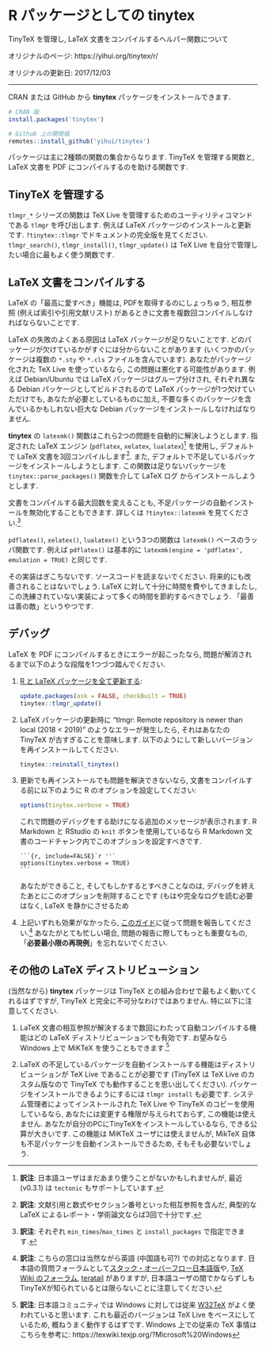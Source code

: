 # R パッケージとしての **tinytex** {#r}

TinyTeX を管理し, LaTeX 文書をコンパイルするヘルパー関数について

オリジナルのページ: https://yihui.org/tinytex/r/

オリジナルの更新日: 2017/12/03

----

CRAN または GitHub から **tinytex** パッケージをインストールできます.

```r
# CRAN 版
install.packages('tinytex')

# Github 上の開発版
remotes::install_github('yihui/tinytex')
```

パッケージは主に2種類の関数の集合からなります. TinyTeX を管理する関数と, LaTeX 文書を PDF にコンパイルするのを助ける関数です.

## TinyTeX を管理する

`tlmgr_*` シリーズの関数は TeX Live を管理するためのユーティリティコマンドである `tlmgr`  を呼び出します. 例えば LaTeX パッケージのインストールと更新です. `?tinytex::tlmgr` でドキュメントの完全版を見てください. `tlmgr_search()`, `tlmgr_install()`, `tlmgr_update()` は TeX Live を自分で管理したい場合に最もよく使う関数です.

## LaTeX 文書をコンパイルする

LaTeX の「最高に愛すべき」機能は, PDFを取得するのにしょっちゅう,  相互参照 (例えば索引や引用文献リスト) があるときに文書を複数回コンパイルしなければならないことです.

LaTeX の失敗のよくある原因は LaTeX パッケージが足りないことです. どのパッケージが欠けているかがすぐには分からないことがあります (いくつかのパッケージは複数の `*.sty` や `*.cls` ファイルを含んでいます). あなたがパッケージ化された TeX Live を使っているなら,  この問題は悪化する可能性があります. 例えば Debian/Ubuntu では LaTeX パッケージはグループ分けされ, それぞれ異なる Debian パッケージとしてビルドされるので LaTeX パッケージが1つ欠けていただけでも, あなたが必要としているものに加え, 不要な多くのパッケージを含んでいるかもしれない巨大な Debian パッケージをインストールしなければなりません.

**tinytex** の `latexmk()` 関数はこれら2つの問題を自動的に解決しようとします. 指定された LaTeX エンジン (`pdflatex`, `xelatex`, `lualatex`)^[**訳注**: 日本語ユーザはまだあまり使うことがないかもしれませんが, 最近 (v0.3.1) は `tectonic` もサポートしています.] を使用し, デフォルトで LaTeX 文書を3回コンパイルします^[**訳注**: 文献引用と数式やセクション番号といった相互参照を含んだ, 典型的な LaTeX によるレポート・学術論文ならば3回で十分です.]. また, デフォルトで不足しているパッケージをインストールしようとします. この関数は足りないパッケージを `tinytex::parse_packages()` 関数を介して LaTeX ログ からインストールしようとします.

文書をコンパイルする最大回数を変えることも, 不足パッケージの自動インストールを無効化することもできます. 詳しくは `?tinytex::latexmk` を見てください.^[**訳注**: それぞれ `min_times`/`max_times` と `install_packages` で指定できます.]

`pdflatex()`, `xelatex()`, `lualatex()` という3つの関数は `latexmk()` ベースのラッパ関数です. 例えば `pdflatex()` は基本的に `latexmk(engine = 'pdflatex', emulation = TRUE)` と同じです.

その実装はぎこちないです. ソースコードを読まないでください. 将来的にも改善されることはないでしょう. LaTeX に対して十分に時間を費やしてきましたし, この洗練されていない実装によって多くの時間を節約するべきでしょう. 「最善は善の敵」というやつです.

## デバッグ

LaTeX を PDF にコンパイルするときにエラーが起こったなら, 問題が解消されるまで以下のような段階を1つづつ踏んでください.

1. [R と LaTeX パッケージを全て更新する](https://yihui.org/en/2017/05/when-in-doubt-upgrade/):

    ```r
    update.packages(ask = FALSE, checkBuilt = TRUE)
    tinytex::tlmgr_update()
    ```

1. LaTeX パッケージの更新時に "tlmgr: Remote repository is newer than local (2018 < 2019)" のようなエラーが発生したら, それはあなたの TinyTeX が古すぎることを意味します. 以下のようにして新しいバージョンを再インストールしてください.

    ```r
    tinytex::reinstall_tinytex()
    ```

1. 更新でも再インストールでも問題を解決できないなら, 文書をコンパイルする前に以下のように R のオプションを設定してください:

    ```r
    options(tinytex.verbose = TRUE)
    ```

    これで問題のデバッグをする助けになる追加のメッセージが表示されます. R Markdown と RStudio の `knit` ボタンを使用しているなら R Markdown 文書のコードチャンク内でこのオプションを設定すべきです.
    
    ````
    ```{r, include=FALSE}`r ''`
    options(tinytex.verbose = TRUE)
    ```
    ````

    あなたができること, そしてもしかするとすべきことなのは, デバッグを終えたあとにこのオプションを削除することです (もはや完全なログを読む必要はなく, LaTeX を静かにさせるため

1. 上記いずれも効果がなかったら, [このガイド](https://yihui.org/issue/)に従って問題を報告してください.^[**訳注**: こちらの窓口は当然ながら英語 (中国語も可?) での対応となります. 日本語の質問フォーラムとして[スタック・オーバーフロー日本語版](https://ja.stackoverflow.com/questions/tagged/latex)や, [TeX Wiki のフォーラム](https://oku.edu.mie-u.ac.jp/tex/), [teratail ](https://teratail.com/tags/LaTeX) がありますが, 日本語ユーザの間でかならずしもTinyTeXが知られているとは限らないことに注意してください.] あなたがとても忙しい場合, 問題の報告に際してもっとも重要なもの, 「**必要最小限の再現例**」を忘れないでください.

## その他の LaTeX ディストリビューション

(当然ながら) **tinytex** パッケージは TinyTeX との組み合わせで最もよく動いてくれるはずですが, TinyTeX と完全に不可分なわけではありません. 特に以下に注意してください.

1. LaTeX 文書の相互参照が解決するまで数回にわたって自動コンパイルする機能はどの LaTeX ディストリビューションでも有効です. お望みなら Windows 上で MiKTeX を使うこともできます.^[**訳注**: 日本語コミュニティでは Windows に対しては従来 [W32TeX](http://w32tex.org/) がよく使われていると思います. これも最近のバージョンは TeX Live をベースにしているため, 概ねうまく動作するはずです. Windows 上での従来の TeX 事情はこちらを参考に: https://texwiki.texjp.org/?Microsoft%20Windows]

1. LaTeX の不足しているパッケージを自動インストールする機能はディストリビューションが TeX Live であることが必要です (TinyTeX は TeX Live のカスタム版なので TinyTeX でも動作することを思い出してください). パッケージをインストールできるようにするには `tlmgr install` も必要です. システム管理者によってインストールされた TeX Live や TinyTeX のコピーを使用しているなら, あなたには変更する権限が与えられておらず, この機能は使えません. あなたが自分のPCにTinyTeXをインストールしているなら, できる公算が大きいです. この機能は MiKTeX ユーザには使えませんが, MikTeX 自体も不足パッケージを自動インストールできるため, そもそも必要ないでしょう.
